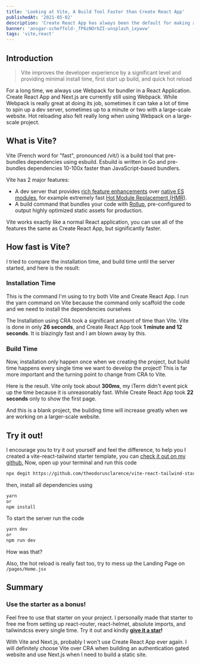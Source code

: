 ```yaml
---
title: 'Looking at Vite, A Build Tool Faster than Create React App'
publishedAt: '2021-05-02'
description: 'Create React App has always been the default for making a React Application, is there a faster way?'
banner: 'ansgar-scheffold-_fP6zNOrbZI-unsplash_ixywvw'
tags: 'vite,react'
---
```


## Introduction

> Vite improves the developer experience by a significant level and providing minimal install time, first start up build, and quick hot reload

For a long time, we always use Webpack for bundler in a React Application. Create React App and Next.js are currently still using Webpack. While Webpack is really great at doing its job, sometimes it can take a lot of time to spin up a dev server, sometimes up to a minute or two with a large-scale website. Hot reloading also felt really long when using Webpack on a large-scale project.

## What is Vite?

Vite (French word for "fast", pronounced /vit/) is a build tool that pre-bundles dependencies using esbuild. Esbuild is written in Go and pre-bundles dependencies 10-100x faster than JavaScript-based bundlers.

Vite has 2 major features:

- A dev server that provides [rich feature enhancements](https://vitejs.dev/guide/features.html) over [native ES modules](https://developer.mozilla.org/en-US/docs/Web/JavaScript/Guide/Modules), for example extremely fast [Hot Module Replacement (HMR)](https://vitejs.dev/guide/features.html#hot-module-replacement).
- A build command that bundles your code with [Rollup](https://rollupjs.org/), pre-configured to output highly optimized static assets for production.

Vite works exactly like a normal React application, you can use all of the features the same as Create React App, but significantly faster.

## How fast is Vite?

I tried to compare the installation time, and build time until the server started, and here is the result:

### Installation Time

<CloudinaryImage
  className='bg-gray-500'
  public_id='samples/bike'
  alt='Compare Installation'
  width={1296}
  height={387}
/>

This is the command I'm using to try both Vite and Create React App. I run the yarn command on Vite because the command only scaffold the code and we need to install the dependencies ourselves

<CloudinaryImage
  className='bg-gray-500'
  public_id='samples/bike'
  alt='Compare Installation'
  width={1286}
  height={379}
/>

The Installation using CRA took a significant amount of time than Vite. Vite is done in only **26 seconds**, and Create React App took **1 minute and 12 seconds**. It is blazingly fast and I am blown away by this.

### Build Time

Now, installation only happen once when we creating the project, but build time happens every single time we want to develop the project! This is far more important and the turning point to change from CRA to Vite.

<CloudinaryImage
  className='bg-gray-500'
  public_id='samples/bike'
  alt='Compare Build Time'
  width={1312}
  height={421}
/>

Here is the result. Vite only took about **300ms**, my iTerm didn't event pick up the time because it is unreasonably fast. While Create React App took **22 seconds** only to show the first page.

And this is a blank project, the building time will increase greatly when we are working on a larger-scale website.

## Try it out!

I encourage you to try it out yourself and feel the difference, to help you I created a vite-react-tailwind starter template, you can [check it out on my github.](https://github.com/theodorusclarence/vite-react-tailwind-starter) Now, open up your terminal and run this code

```bash
npx degit https://github.com/theodorusclarence/vite-react-tailwind-starter project-name
```

then, install all dependencies using

```bash
yarn
or
npm install
```

To start the server run the code

```bash
yarn dev
or
npm run dev
```

How was that?

Also, the hot reload is really fast too, try to mess up the Landing Page on `/pages/Home.jsx`

## Summary

### Use the starter as a bonus!

Feel free to use that starter on your project. I personally made that starter to free me from setting up react-router, react-helmet, absolute imports, and tailwindcss every single time. Try it out and kindly **[give it a star](https://github.com/theodorusclarence/vite-react-tailwind-starter)!**

With Vite and Next.js, probably I won't use Create React App ever again. I will definitely choose Vite over CRA when building an authentication gated website and use Next.js when I need to build a static site.